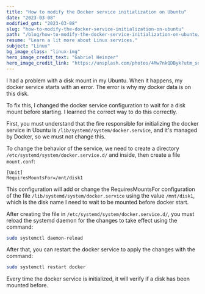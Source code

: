 ```yaml
---
title: "How to modify the Docker service initialization on Ubuntu"
date: "2023-03-08"
modified_gmt: "2023-03-08"
slug: "how-to-modify-the-docker-service-initialization-on-ubuntu"
path: "/blog/how-to-modify-the-docker-service-initialization-on-ubuntu/"
resume: "Learn a lit more about Linux services."
subject: "Linux"
bg_image_class: "linux-img"
hero_image_credit_text: "Gabriel Heinzer"
hero_image_credit_link: "https://unsplash.com/photos/4Mw7nkQDByk?utm_source=unsplash&utm_medium=referral&utm_content=creditCopyText"
---
```

I had a problem with a disk mount in my Ubuntu. When it happens, my docker service starts with an error. The error is why my docker data is on this disk.

To fix this, I changed the docker service configuration to wait for a disk mount before starting. I learned the correct way to do this correctly.

First, you must understand that the fire responsible for initializing the docker service in Ubuntu is <code>/lib/systemd/system/docker.service</code>, and it's managed by Docker, so we must not change this.

To change the behavior of the service, we need to create a directory  <code>/etc/systemd/system/docker.service.d/</code> and inside, then create a file <code>mount.conf</code>:

```text
[Unit]
RequiresMountsFor=/mnt/disk1
```

This configuration will add or change the RequiresMountsFor configuration of the file <code>/lib/systemd/system/docker.service</code> using the value <code>/mnt/disk1</code>, which is the disk name I need to wait to be mounted before docker start.

After creating the file in <code>/etc/systemd/system/docker.service.d/</code>, you must reload the systemd daemon for the changes to take effect using the command:
```bash
sudo systemctl daemon-reload
```

After that, you can restart the docker service to apply the changes with the command:

```bash
sudo systemctl restart docker
```

Every time the docker service is initialized, it will verify if a disk has been mounted before.